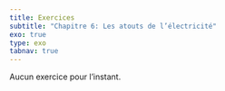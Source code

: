 ```yaml
---
title: Exercices
subtitle: "Chapitre 6: Les atouts de l’électricité"
exo: true
type: exo
tabnav: true
---
```

 Aucun exercice pour l'instant.